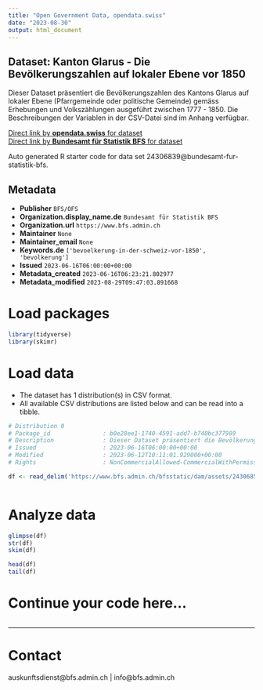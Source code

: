 ```yaml
---
title: "Open Government Data, opendata.swiss"
date: "2023-08-30"
output: html_document
---
```


## Dataset: Kanton Glarus - Die Bevölkerungszahlen auf lokaler Ebene vor 1850

Dieser Dataset präsentiert die Bevölkerungszahlen des Kantons Glarus auf lokaler Ebene (Pfarrgemeinde oder politische Gemeinde) gemäss Erhebungen und Volkszählungen ausgeführt zwischen 1777 - 1850. Die Beschreibungen der Variablen in der CSV-Datei sind im Anhang verfügbar.

[Direct link by **opendata.swiss** for dataset](https://opendata.swiss/de/dataset/kanton-glarus-die-bevolkerungszahlen-auf-lokaler-ebene-vor-1850)<br>
[Direct link by **Bundesamt für Statistik BFS** for dataset](https://www.bfs.admin.ch/asset/de/ts-x-01-2223-GL)

Auto generated R starter code for data set 24306839@bundesamt-fur-statistik-bfs.

## Metadata

- **Publisher** `BFS/OFS`
- **Organization.display_name.de** `Bundesamt für Statistik BFS`
- **Organization.url** `https://www.bfs.admin.ch`
- **Maintainer** `None`
- **Maintainer_email** `None`
- **Keywords.de** `['bevoelkerung-in-der-schweiz-vor-1850', 'bevolkerung']`
- **Issued** `2023-06-16T06:00:00+00:00`
- **Metadata_created** `2023-06-16T06:23:21.802977`
- **Metadata_modified** `2023-08-29T09:47:03.891668`


# Load packages

```r

library(tidyverse)
library(skimr)

```

# Load data

-   The dataset has 1 distribution(s) in CSV format.
-   All available CSV distributions are listed below and can be read into a tibble.

```r

# Distribution 0
# Package_id               : b0e28ee1-1740-4591-add7-b740bc377989
# Description              : Dieser Dataset präsentiert die Bevölkerungszahlen des Kantons Glarus auf lokaler Ebene (Pfarrgemeinde oder politische Gemeinde) gemäss Erhebungen und Volkszählungen ausgeführt zwischen 1777 - 1850. Die Beschreibungen der Variablen in der CSV-Datei sind im Anhang verfügbar.
# Issued                   : 2023-06-16T06:00:00+00:00
# Modified                 : 2023-06-12T10:11:01.929000+00:00
# Rights                   : NonCommercialAllowed-CommercialWithPermission-ReferenceRequired

df <- read_delim('https://www.bfs.admin.ch/bfsstatic/dam/assets/24306851/master')



```

# Analyze data

```r

glimpse(df)
str(df)
skim(df)

head(df)
tail(df)

```

# Continue your code here...

```r

```

------------------------------------------------------------------------

# Contact

auskunftsdienst@bfs.admin.ch | info@bfs.admin.ch
